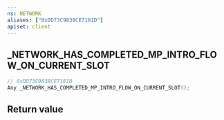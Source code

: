 ```yaml
---
ns: NETWORK
aliases: ["0xDD73C9838CE7181D"]
apiset: client
---
```

## _NETWORK_HAS_COMPLETED_MP_INTRO_FLOW_ON_CURRENT_SLOT

```c
// 0xDD73C9838CE7181D
Any _NETWORK_HAS_COMPLETED_MP_INTRO_FLOW_ON_CURRENT_SLOT();
```



## Return value